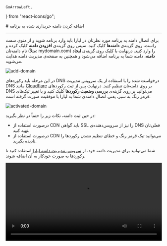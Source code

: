     GoArrowLeft,
} from "react-icons/go";

<Layout>
# اضافه کردن دامنه خریداری شده به برنامه

<hr className="mb-2" />

برای اتصال دامنه به برنامه مورد نظرتان در لیارا باید وارد برنامه شوید و از منوی سمت راست، روی گزینه‌ی **دامنه‌ها** کلیک کنید. سپس روی گزینه‌ی **افزودن دامنه** کلیک کرده و نام دامنه‌تان (مثلاً: mydomain.com) را وارد کنید. درنهایت با کلیک روی گزینه‌ی **ایجاد دامنه**، دامنه شما به برنامه اضافه می‌شود و همچنین به صفحه‌ی مدیریت دامنه هدایت می‌شوید.

<div className="h-4" />
<img src="https://files.liara.ir/liara/docs/add-domain.gif" alt="add-domain"/>
<div className="h-4" />

در این مرحله باید رکوردهای DNS درخواست شده را با استفاده از یک سرویس مدیریت DNS مانند <a href="https://www.cloudflare.com/" className="blue-link">Cloudflare</a> بر روی دامنه‌تان تنظیم کنید. 
درنهایت پس از ثبت رکوردهای DNS می‌توانید بر روی گزینه‌ی  **بررسی وضعیت رکوردها** کلیک کنید و با تغییر تیک‌های قرمز رنگ به سبز، یعنی اتصال دامنه‌ی شما به لیارا با موفقیت صورت گرفته است:

<div className="h-4" />
<img src="https://files.liara.ir/liara/docs/activated-domain.png" alt="activated-domain"/>
<div className="h-4" />

در حین ثبت دامنه، نکات زیر را حتماً در نظر بگیرید:
<ul>
    <li>درصورت استفاده از CDN باید گواهی SSL را نیز از سرویس‌دهنده‌ی DNS فعلی‌تان تهیه کنید.</li>
    <li>درصورت استفاده از CDN می‌توانید تیک قرمز رنگ و خطای تنظیم نشدن رکوردها را نادیده بگیرید.</li>
</ul>

<div className="h-2" />
<Alert variant="success">
<p>
 شما می‌توانید برای مدیریت دامنه خود، از <a href="/dns-management-system/about" className="blue-link">سرویس مدیریت دامنه لیارا</a> استفاده کنید تا رکوردها به صورت خودکار به آن اضافه شوند.
</p>
</Alert>


<Section id="connect-domain-using-cloudflare" title="اتصال دامنه به برنامه با Cloudflare" />
<video
  src="https://files.liara.ir/liara/domain/domain.mp4"
  controls="controls"
  className="block w-full"
  width="100%" />
<div className="h-2" />
<Alert variant="info">
<p>
در سرویس Cloudflare، تنظیمات SSL را همیشه روی Flexible تنظیم کنید.
</p>
</Alert>

<Section id="connect-domain-using-arvancloud" title="اتصال دامنه به برنامه با ابرآروان" />
<video
  src="https://files.liara.ir/liara/domain/arvancloud-dns.mp4"
  controls="controls"
  className="block w-full"
  width="100%" />
<div className="h-2" />

</Layout>